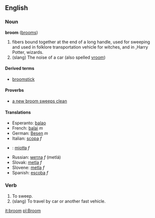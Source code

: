 == English ==
=== Noun ===
'''broom''' ([[brooms]])

# fibers bound together at the end of a long handle, used for sweeping and used in folklore transportation vehicle for witches, and in ,Harry Potter, wizards.
# (slang) The noise of a car (also spelled [[vroom]])

====Derived terms====
*[[broomstick]]

====Proverbs====
*[[a new broom sweeps clean]]

==== Translations ====
*Esperanto: [[balao]]
*French: [[balai]] ''m''
*German: [[Besen]] ''m''
*Italian: [[scopa]] ''f''
*{{pl}}: [[miotła]] ''f''
*Russian: [[метла]] ''f'' (metlá)
*Slovak: [[metla#Slovak|metla]] ''f''
*Slovene: [[metla]] ''f''
*Spanish: [[escoba]] ''f''

===Verb===

# To sweep.
# (slang) To travel by car or another fast vehicle.

[[it:broom]]
[[pl:Broom]]